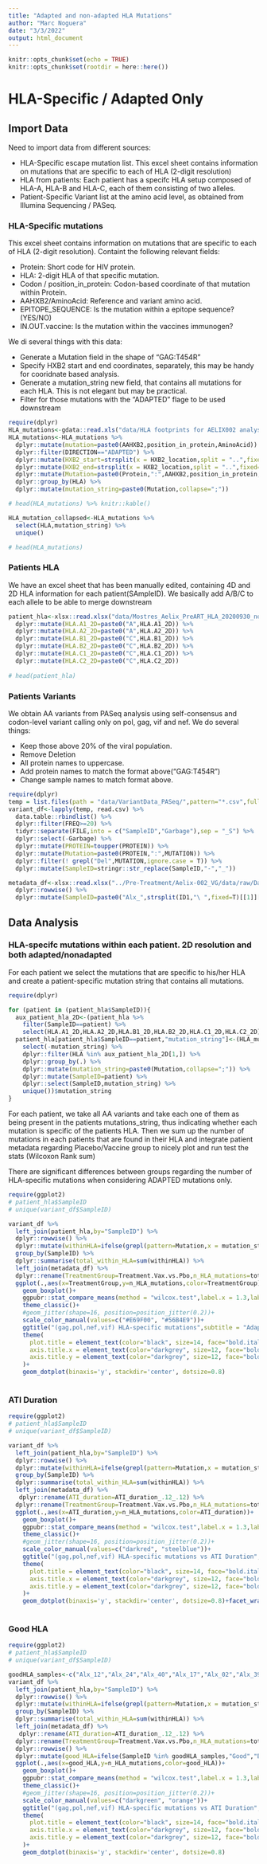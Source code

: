 ```yaml
---
title: "Adapted and non-adapted HLA Mutations"
author: "Marc Noguera"
date: "3/3/2022"
output: html_document
---
```



```r
knitr::opts_chunk$set(echo = TRUE)
knitr::opts_chunk$set(rootdir = here::here())
```


# HLA-Specific / Adapted Only

## Import Data

Need to import data from different sources:

* HLA-Specific escape mutation list. This excel sheet contains information on mutations that are specific to each of HLA (2-digit resolution)
* HLA from patients: Each patient has a specifc HLA setup composed of HLA-A, HLA-B and HLA-C, each of them consisting of two alleles.
* Patient-Specific Variant list at the amino acid level, as obtained from Illumina Sequencing / PASeq.

### HLA-Specific mutations

This excel sheet contains information on mutations that are specific to each of HLA (2-digit resolution). Containt the following relevant fields:

* Protein: Short code for HIV protein.
* HLA: 2-digit HLA of that specific mutation.
* Codon / position_in_protein: Codon-based coordinate of that mutation within Protein.
* AAHXB2/AminoAcid: Reference and variant amino acid.
* EPITOPE_SEQUENCE: Is the mutation within a epitope sequence? (YES/NO)
* IN.OUT.vaccine: Is the mutation within the vaccines immunogen?

We di several things with this data:

* Generate a Mutation field in the shape of "GAG:T454R"
* Specify HXB2 start and end coordinates, separately, this may be handy for cooridnate based analysis.
* Generate a mutation_string new field, that contains all mutations for each HLA. This is not elegant but may be practical.
* Filter for those mutations with the "ADAPTED" flage to be used downstream

```r
require(dplyr)
HLA_mutations<-gdata::read.xls("data/HLA footprints for AELIX002 analyses without B15 imprints 3-2-2022.xls",sheet = 2)
HLA_mutations<-HLA_mutations %>% 
  dplyr::mutate(mutation=paste0(AAHXB2,position_in_protein,AminoAcid)) %>% 
  dplyr::filter(DIRECTION=="ADAPTED") %>% 
  dplyr::mutate(HXB2_start=strsplit(x = HXB2_location,split = "..",fixed=T)[[1]][1]) %>% 
  dplyr::mutate(HXB2_end=strsplit(x = HXB2_location,split = "..",fixed=T)[[1]][2]) %>% 
  dplyr::mutate(Mutation=paste0(Protein,":",AAHXB2,position_in_protein,AminoAcid)) %>% 
  dplyr::group_by(HLA) %>% 
  dplyr::mutate(mutation_string=paste0(Mutation,collapse=";")) 

# head(HLA_mutations) %>% knitr::kable()
```



```r
HLA_mutation_collapsed<-HLA_mutations %>% 
  select(HLA,mutation_string) %>% 
  unique()

# head(HLA_mutations)
```

### Patients HLA

We have an excel sheet that has been manually edited, containing 4D and 2D HLA information for each patient(SAmpleID). We basically add A/B/C to each allele to be able to merge downstream

```r

patient_hla<-xlsx::read.xlsx("data/Mostres_Aelix_PreART_HLA_20200930_noID. with 2 digit HLA reduction 3-2-2022_vMNJ_1.0.xlsx",sheetIndex = 1) %>% 
  dplyr::mutate(HLA.A1_2D=paste0("A",HLA.A1_2D)) %>%
  dplyr::mutate(HLA.A2_2D=paste0("A",HLA.A2_2D)) %>%
  dplyr::mutate(HLA.B1_2D=paste0("C",HLA.B1_2D)) %>%
  dplyr::mutate(HLA.B2_2D=paste0("C",HLA.B2_2D)) %>%
  dplyr::mutate(HLA.C1_2D=paste0("C",HLA.C1_2D)) %>%
  dplyr::mutate(HLA.C2_2D=paste0("C",HLA.C2_2D))
  
# head(patient_hla)
```

### Patients Variants

We obtain AA variants from PASeq analysis using self-consensus and codon-level variant calling only on pol, gag, vif and nef. We do several things:

* Keep those above 20% of the viral population.
* Remove Deletion
* All protein names to uppercase.
* Add protein names to match the format above("GAG:T454R")
* Change sample names to match format above.


```r
require(dplyr)
temp = list.files(path = "data/VariantData_PASeq/",pattern="*.csv",full.names = T)
variant_df<-lapply(temp, read.csv) %>% 
  data.table::rbindlist() %>% 
  dplyr::filter(FREQ>=20) %>%
  tidyr::separate(FILE,into = c("SampleID","Garbage"),sep = "_S") %>% 
  dplyr::select(-Garbage) %>% 
  dplyr::mutate(PROTEIN=toupper(PROTEIN)) %>% 
  dplyr::mutate(Mutation=paste0(PROTEIN,":",MUTATION)) %>% 
  dplyr::filter(! grepl("Del",MUTATION,ignore.case = T)) %>% 
  dplyr::mutate(SampleID=stringr::str_replace(SampleID,"-","_"))

```


```r
metadata_df<-xlsx::read.xlsx("../Pre-Treatment/Aelix-002_VG/data/raw/Dades_Aelix_x Seq_20210714.xlsx",sheetIndex = 1) %>% 
  dplyr::rowwise() %>% 
  dplyr::mutate(SampleID=paste0("Alx_",strsplit(ID1,"\ ",fixed=T)[[1]][2]))
```

## Data Analysis

### HLA-specifc mutations within each patient. 2D resolution and both adapted/nonadapted

For each patient we select the mutations that are specific to his/her HLA and create a patient-specific mutation string that contains all mutations.

```r
require(dplyr)

for (patient in (patient_hla$SampleID)){
  aux_patient_hla_2D<-(patient_hla %>% 
    filter(SampleID==patient) %>% 
    select(HLA.A1_2D,HLA.A2_2D,HLA.B1_2D,HLA.B2_2D,HLA.C1_2D,HLA.C2_2D) )[1,]
  patient_hla[patient_hla$SampleID==patient,"mutation_string"]<-(HLA_mutations %>% ### ADAPTED mutations filter to be located here
    select(-mutation_string) %>% 
    dplyr::filter(HLA %in% aux_patient_hla_2D[1,]) %>% 
    dplyr::group_by(.) %>% 
    dplyr::mutate(mutation_string=paste0(Mutation,collapse=";")) %>% 
    dplyr::mutate(SampleID=patient) %>% 
    dplyr::select(SampleID,mutation_string) %>% 
    unique())$mutation_string
}


```


For each patient, we take all AA variants and take each one of them as being present in the patients mutations_string, thus indicating whether each mutation is specific of the patients HLA. Then we sum up the number of mutations in each patients that are found in their HLA and integrate patient metadata regarding Placebo/Vaccine group to nicely plot and run test the stats (Wilcoxon Rank sum)

There are significant differences between groups regarding the number of HLA-specific mutations when considering ADAPTED mutations only.

```r
require(ggplot2)
# patient_hla$SampleID
# unique(variant_df$SampleID)

variant_df %>% 
  left_join(patient_hla,by="SampleID") %>% 
  dplyr::rowwise() %>% 
  dplyr::mutate(withinHLA=ifelse(grepl(pattern=Mutation,x = mutation_string),1,0)) %>% 
  group_by(SampleID) %>% 
  dplyr::summarise(total_within_HLA=sum(withinHLA)) %>% 
  left_join(metadata_df) %>% 
  dplyr::rename(TreatmentGroup=Treatment.Vax.vs.Pbo,n_HLA_mutations=total_within_HLA) %>% 
  ggplot(.,aes(x=TreatmentGroup,y=n_HLA_mutations,color=TreatmentGroup))+
    geom_boxplot()+
    ggpubr::stat_compare_means(method = "wilcox.test",label.x = 1.3,label.y = 15)+
    theme_classic()+
    #geom_jitter(shape=16, position=position_jitter(0.2))+
    scale_color_manual(values=c("#E69F00", "#56B4E9"))+
    ggtitle("(gag,pol,nef,vif) HLA-specific mutations",subtitle = "Adapted Mutations Only")+
    theme(
      plot.title = element_text(color="black", size=14, face="bold.italic"),
      axis.title.x = element_text(color="darkgrey", size=12, face="bold"),
      axis.title.y = element_text(color="darkgrey", size=12, face="bold")
    )+
    geom_dotplot(binaxis='y', stackdir='center', dotsize=0.8)
  


```


### ATI Duration

```r
require(ggplot2)
# patient_hla$SampleID
# unique(variant_df$SampleID)

variant_df %>% 
  left_join(patient_hla,by="SampleID") %>% 
  dplyr::rowwise() %>% 
  dplyr::mutate(withinHLA=ifelse(grepl(pattern=Mutation,x = mutation_string),1,0)) %>% 
  group_by(SampleID) %>% 
  dplyr::summarise(total_within_HLA=sum(withinHLA)) %>% 
  left_join(metadata_df) %>% 
   dplyr::rename(ATI_duration=ATI_duration_.12_.12) %>% 
  dplyr::rename(TreatmentGroup=Treatment.Vax.vs.Pbo,n_HLA_mutations=total_within_HLA) %>% 
  ggplot(.,aes(x=ATI_duration,y=n_HLA_mutations,color=ATI_duration))+
    geom_boxplot()+
    ggpubr::stat_compare_means(method = "wilcox.test",label.x = 1.3,label.y = 25)+
    theme_classic()+
    #geom_jitter(shape=16, position=position_jitter(0.2))+
    scale_color_manual(values=c("darkred", "steelblue"))+
    ggtitle("(gag,pol,nef,vif) HLA-specific mutations vs ATI Duration",subtitle = "Adapted and non-Adapted Mutations")+
    theme(
      plot.title = element_text(color="black", size=14, face="bold.italic"),
      axis.title.x = element_text(color="darkgrey", size=12, face="bold"),
      axis.title.y = element_text(color="darkgrey", size=12, face="bold")
    )+
    geom_dotplot(binaxis='y', stackdir='center', dotsize=0.8)+facet_wrap(~TreatmentGroup)
  


```


### Good HLA

```r
require(ggplot2)
# patient_hla$SampleID
# unique(variant_df$SampleID)

goodHLA_samples<-c("Alx_12","Alx_24","Alx_40","Alx_17","Alx_02","Alx_39","Alx_23","Alx_26","Alx_37")
variant_df %>% 
  left_join(patient_hla,by="SampleID") %>% 
  dplyr::rowwise() %>% 
  dplyr::mutate(withinHLA=ifelse(grepl(pattern=Mutation,x = mutation_string),1,0)) %>% 
  group_by(SampleID) %>% 
  dplyr::summarise(total_within_HLA=sum(withinHLA)) %>% 
  left_join(metadata_df) %>% 
   dplyr::rename(ATI_duration=ATI_duration_.12_.12) %>% 
  dplyr::rename(TreatmentGroup=Treatment.Vax.vs.Pbo,n_HLA_mutations=total_within_HLA) %>% 
  dplyr::rowwise() %>% 
  dplyr::mutate(good_HLA=ifelse(SampleID %in% goodHLA_samples,"Good","Bad")) %>% 
  ggplot(.,aes(x=good_HLA,y=n_HLA_mutations,color=good_HLA))+
    geom_boxplot()+
    ggpubr::stat_compare_means(method = "wilcox.test",label.x = 1.3,label.y = 25)+
    theme_classic()+
    #geom_jitter(shape=16, position=position_jitter(0.2))+
    scale_color_manual(values=c("darkgreen", "orange"))+
    ggtitle("(gag,pol,nef,vif) HLA-specific mutations vs ATI Duration",subtitle = "Adapted and non-Adapted Mutations")+
    theme(
      plot.title = element_text(color="black", size=14, face="bold.italic"),
      axis.title.x = element_text(color="darkgrey", size=12, face="bold"),
      axis.title.y = element_text(color="darkgrey", size=12, face="bold")
    )+
    geom_dotplot(binaxis='y', stackdir='center', dotsize=0.8)


```
